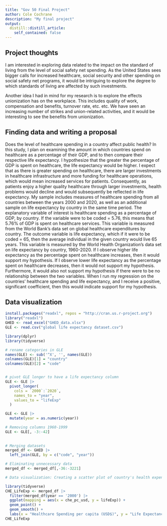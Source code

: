 ```yaml
---
title: "Gov 50 Final Project"
author: Cole Cochrane
description: "My final project"
output:
  distill::distill_article:
    self_contained: false
---
```




## Project thoughts

I am interested in exploring data related to the impact on the standard of living from the level of social safety net spending. As the United States sees bigger calls for increased healthcare, social security and other spending on social safety net programs, it would be intriguing to explore the degree to which standards of living are affected by such investments.

Another idea I had in mind for my research is to explore the effects unionization has on the workplace. This includes quality of work, compensation and benefits, turnover rate, etc. etc. We have seen an increasing number of strikes and union-related activities, and it would be interesting to see the benefits from unionization.

## Finding data and writing a proposal

Does the level of healthcare spending in a country affect public health? In this study, I plan on examining the amount in which countries spend on healthcare as a percentage of their GDP, and to then compare their respective life expectancy. I hypothesize that the greater the percentage of GDP is spent on healthcare, the life expectancy would be higher. I expect that as there is greater spending on healthcare, there are larger investments in healthcare infrastructure and more funding for healthcare operations, which would  mean increased services for patients. Consequently, as patients enjoy a higher quality healthcare through larger investments, health problems would decline and would subsequently be reflected in life expectancy. My sample includes measures of healthcare spending from all countries between the years 2000 and 2020, as well as an additional sample on life expectancy by country in the same time period. The explanatory variable of interest is healthcare spending as a percentage of GDP, by country. If the variable were to be coded = 5.76, this means that 5.76% of GDP is spent on healthcare services. This variable is measured from the World Bank's data set on global healthcare expenditures by country. The outcome variable is life expectancy, which if it were to be coded = 65, then the average individual in the given country would live 65 years. This variable is measured by the World Health Organization's data set on life expectancy by country, 1960-2020. If I observe higher life expectancy as the percentage spent on healthcare increases, then it would support my hypothesis. If I observe lower life expectancy as the percentage spent on healthcare decreases, then it would not support my hypothesis. Furthermore, it would also not support my hypothesis if there were to be no relationship between the two variables. When I run my regression on the countries' healthcare spending and life expectancy, and I receive a positive, significant coefficient, then this would indicate support for my hypothesis.  

## Data visualization

```r
install.packages("readxl", repos = "http://cran.us.r-project.org")
library("readxl")
GHED <- read_excel("GHED_data.xlsx")
GLE <- read.csv("global life expectancy dataset.csv")
```

```r
library(dplyr)
library(tidyverse)

# rename categories in GLE
names(GLE) <- sub('^X', '', names(GLE))
colnames(GLE)[1] = "country"
colnames(GLE)[2] = "code"


# pivot GLE longer to have a life expectancy column
GLE <- GLE |>
  pivot_longer(
    cols = `2000`:`2020`,
    names_to = "year",
    values_to = "lifeExp"
  )

GLE <- GLE |>
  mutate(year = as.numeric(year))

# Removing columns 1960-1999
GLE <- GLE[, -3:-42]
  
  
# Merging datasets
merged_df <- GHED |>
  left_join(GLE, by = c("code", "year"))

# Eliminating unnecessary data
merged_df <- merged_df[,-36:-3221]
```

```r
# Data visualization: Creating a scatter plot of country's health expenditures and life expectancy in 2000. 

library(tidyverse)
CHE_LifeExp <- merged_df |>
  filter(merged_df$year == '2000') |>
  ggplot(mapping = aes(x = che_pc_usd, y = lifeExp)) + 
  geom_point() +
  geom_smooth() +
  labs(x = "Healthcare Spending per capita (USD$)", y = "Life Expectancy (years)", title = "Does healthcare spending have an effect on life expectancy (2000)")
CHE_LifeExp
```









































































































































